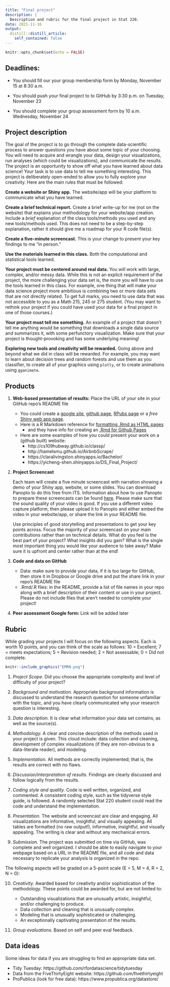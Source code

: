 ```yaml
---
title: "Final project"
description: |
  Description and rubric for the final project in Stat 220.
date: 2021-11-16
output:
  distill::distill_article:
    self_contained: false
---
```



```r
knitr::opts_chunk$set(echo = FALSE)
```

## Deadlines: 

- You should fill our your group membership form by Monday, November 15 at 8:30 a.m.

- You should push your final project to to GitHub by 3:30 p.m. on Tuesday, November 23

- You should complete your group assessment form by 10 a.m. Wednesday, November 24

## Project description

The goal of the project is to go through the complete data-scientific process to answer questions you have about some topic of your choosing. You will need to acquire and wrangle your data, design your visualizations, run analyses (which could be visualizations), and communicate the results. The project is an opportunity to show off what you have learned about data science! Your task is to use data to tell me something interesting. This project is deliberately open-ended to allow you to fully explore your creativity. Here are the main rules that must be followed:

**Create a website or Shiny app.** The website/app will be your platform to communicate what you have learned.

**Create a brief technical report.** Create a brief write-up for me (not on the website) that explains your methodology for your website/app creation. Include a *brief* explanation of the class tools/methods you used and any new tools/methods used. This does not need to be a step-by-step explanation, rather it should give me a roadmap for your R code file(s).

**Create a five-minute screencast.** This is your change to present your key findings to me "in person."

**Use the materials learned in this class.** Both the computational and statistical tools learned.

**Your project must be centered around real data.** You will work with large, complex, and/or messy data. While this is not an explicit requirement of the project, the more challenging your data set is, the more you will have to use the tools learned in this class. For example, one thing that will make your data science project more ambitious is combining two or more data sets that are not directly related. To get full marks, you need to use data that was not accessible to you as a Math 215, 245 or 275 student. (You may want to rethink your project if you could have used your data for a final project in one of those courses.)

**Your project must tell me something.** An example of a project that doesn't tell me anything would be something that downloads a single data source and summarizes it, with some perfunctory visualization. Make sure that your project is thought-provoking and has some underlying meaning!

**Exploring new tools and creativity will be rewarded.** Going above and beyond what we did in class will be rewarded. For example, you may want to learn about decision trees and random forests and use them as you classifier, to create all of your graphics using `plotly`, or to create animations using `gganimate`.


## Products

1. **Web-based presentation of results:** Place the URL of your site in your GitHub repo's README file 
    - You could create a [google site](https://sites.google.com/a/carleton.edu?pli=1), [github page](https://pages.github.com/), [RPubs page](https://rpubs.com/) or a *free* [Shiny web app page](https://www.shinyapps.io/).  
    - Here is a R Markdown reference for [formatting .Rmd as HTML pages](https://bookdown.org/yihui/rmarkdown/rmarkdown-site.html#a-simple-example)
        - and they have info for creating an [.Rmd for Github Pages](https://resources.github.com/whitepapers/github-and-rstudio/)
    - Here are some examples of how you could present your work on a (github built) website:
        - http://cs109hubway.github.io/classp/
        - http://hamelsmu.github.io/AirbnbScrape/
        - https://claralivingston.shinyapps.io/Bachelor/
        - https://yicheng-shen.shinyapps.io/DS_Final_Project/

3. **Project Screencast**

    Each team will create a five minute screencast with narration showing a demo of your Shiny app, website, or some slides. You can download Panopto to do this free from ITS. Information about how to use Panopto to prepare these screencasts can be found [here](https://apps.carleton.edu/campus/its/services/learning/lecture-capture/). Please make sure that the sound quality of your video is good. If you use a different video capture platform, then please upload it to Panopto and either embed the video in your website/app, or share the link in your README file.
    
    Use principles of good storytelling and presentations to get your key points across. Focus the majority of your screencast on your main contributions rather than on technical details. What do you feel is the best part of your project? What insights did you gain? What is the single most important thing you would like your audience to take away? Make sure it is upfront and center rather than at the end!


4. **Code and data on GitHub**
    - Data: make sure to provide your data, if it is too large for GitHub, then store it in Dropbox or Google drive and put the share link in your repo's README file
    - .Rmd/.R files: in the README, provide a list of file names in your repo along with a brief description of their content or use in your project. Please do not include files that aren't needed to complete your project!
    
    
5. **Peer assessment Google form:** Link will be added later


## Rubric

While grading your projects I will focus on the following aspects. Each is worth 10 points, and you can think of the scale as follows: 10 = Excellent; 7 = meets expectations; 5 = Revision needed; 2 = Not assessable; 0 = Did not complete.

```r
knitr::include_graphics("EMRN.png")
```


1. *Project Scope.* Did you choose the appropriate complexity and level of difficulty of your project?

2. *Background and motivation.* Appropriate background information is discussed to understand the research question for someone unfamiliar with the topic, and you have clearly communicated why your research question is interesting.

3. *Data description.* It is clear what information your data set contains, as well as the source(s).

4. *Methodology.* A clear and concise description of the methods used in your project is given. This cloud include: data collection and cleaning, development of complex visualizations (if they are non-obvious to a data-literate reader), and modeling.

5. *Implementation.* All methods are correctly implemented; that is, the results are correct with no flaws.

6. *Discussion/interpretation of results.* Findings are clearly discussed and follow logically from the results.

7. *Coding style and quality.* Code is well written, organized, and commented. A consistent coding style, such as the tidyverse style guide, is followed. A randomly selected Stat 220 student could read the code and understand the implementation.

8. *Presentation.* The website and screencast are clear and engaging. All visualizations are informative, insightful, and visually appealing. All tables are formatted (no raw output!), informative, insightful, and visually appealing. The writing is clear and without any mechanical errors.

9. *Submission.* The project was submitted on time via GitHub, was complete and well organized. I should be able to easily navigate to your webpage based on a URL in the README file, and all code and data necessary to replicate your analysis is organized in the repo. 

The following aspects will be graded on a 5-point scale (E = 5, M = 4, R = 2, N = 0):

10. *Creativity.* Awarded based for creativity and/or sophistication of the methodology. These points could be awarded for, but are not limited to:

    * Outstanding visualizations that are unusually artistic, insightful,        and/or challenging to produce.
    * Data collection and cleaning that is unusually complex.
    * Modeling that is unusually sophisticated or challenging.
    * An exceptionally captivating presentation of the results.
    
11. *Group evaluations.* Based on self and peer eval feedback.


## Data ideas

Some ideas for data if you are struggling to find an appropriate data set.

- Tidy Tuesday: https://github.com/rfordatascience/tidytuesday
- Data from the FiveThirtyEight website: https://github.com/fivethirtyeight
- ProPublica (look for free data): https://www.propublica.org/datastore/